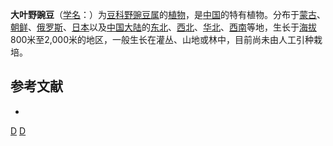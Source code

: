 {{Speciesbox
| genus = Vicia
| species = pseudorobus
| authority = [[Fisch.|Fisch.]] & [[C.A.Mey.|C.A.Mey.]]
| subdivision_ranks =[[变型|变型]]
| subdivision =
* 大叶野豌豆 ''V. p.'' f. ''pseudorobus''
* [[短序大野豌豆|短序大野豌豆]] ''V. p.'' f. ''breviramea''
* [[白花大野豌豆|白花大野豌豆]] ''V. p.'' f. ''albiflora''
}}

'''大叶野豌豆'''（[[学名|学名]]：{{lang|la|''Vicia pseudorobus''}}）为[[豆科|豆科]][[野豌豆属|野豌豆属]]的[[植物|植物]]，是[[中国|中国]]的特有植物。分布于[[蒙古|蒙古]]、[[朝鲜|朝鲜]]、[[俄罗斯|俄罗斯]]、[[日本|日本]]以及[[中国大陆|中国大陆]]的[[中国东北地区|东北]]、[[西北|西北]]、[[华北|华北]]、[[西南|西南]]等地，生长于[[海拔|海拔]]800米至2,000米的地区，一般生长在灌丛、山地或林中，目前尚未由人工引种栽培。

== 参考文献 ==
<div class="references-small">
* {{cite web| url =http://www.bioinfo.cn/db05/KmzwSpecies.php?action=view&id=16698| title =大叶野豌豆（原变型）| work =《中国高等植物数据库全库》| publisher =中国科学院微生物研究所| author =昆明植物研究所| accessdate =2009-02-25| deadurl =yes| archiveurl =https://web.archive.org/web/20160305035821/http://www.bioinfo.cn/db05/KmzwSpecies.php?action=view&id=16698| archivedate =2016-03-05}}
</div>
{{Taxonbar|from=Q10934092}}

[[Category:野豌豆属|D]]
[[Category:中國特有植物|D]]